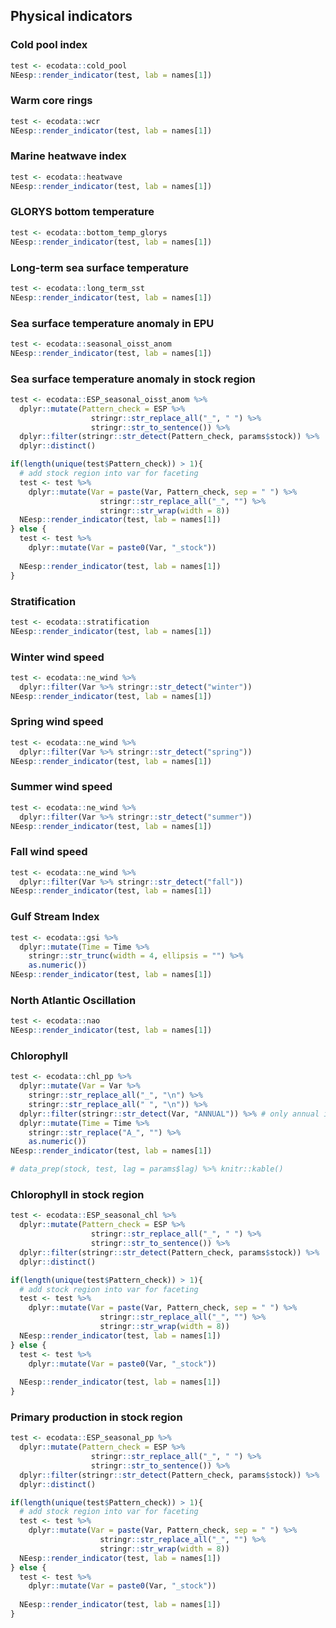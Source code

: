 ## Physical indicators

### Cold pool index
```r
test <- ecodata::cold_pool
NEesp::render_indicator(test, lab = names[1])
```

### Warm core rings
```r
test <- ecodata::wcr
NEesp::render_indicator(test, lab = names[1])
```

### Marine heatwave index
```r
test <- ecodata::heatwave
NEesp::render_indicator(test, lab = names[1])
```

### GLORYS bottom temperature
```r
test <- ecodata::bottom_temp_glorys
NEesp::render_indicator(test, lab = names[1])
```

### Long-term sea surface temperature
```r
test <- ecodata::long_term_sst
NEesp::render_indicator(test, lab = names[1])
```

### Sea surface temperature anomaly in EPU
```r
test <- ecodata::seasonal_oisst_anom
NEesp::render_indicator(test, lab = names[1])
```

### Sea surface temperature anomaly in stock region
```r
test <- ecodata::ESP_seasonal_oisst_anom %>%
  dplyr::mutate(Pattern_check = ESP %>%
                  stringr::str_replace_all("_", " ") %>%
                  stringr::str_to_sentence()) %>%
  dplyr::filter(stringr::str_detect(Pattern_check, params$stock)) %>%
  dplyr::distinct() 

if(length(unique(test$Pattern_check)) > 1){
  # add stock region into var for faceting
  test <- test %>%
    dplyr::mutate(Var = paste(Var, Pattern_check, sep = " ") %>%
                    stringr::str_replace_all("_", "") %>%
                    stringr::str_wrap(width = 8))
  NEesp::render_indicator(test, lab = names[1])
} else {
  test <- test %>%
    dplyr::mutate(Var = paste0(Var, "_stock"))
  
  NEesp::render_indicator(test, lab = names[1])
}
```

### Stratification
```r
test <- ecodata::stratification
NEesp::render_indicator(test, lab = names[1])
```

### Winter wind speed
```r
test <- ecodata::ne_wind %>%
  dplyr::filter(Var %>% stringr::str_detect("winter"))
NEesp::render_indicator(test, lab = names[1])
```

### Spring wind speed
```r
test <- ecodata::ne_wind %>%
  dplyr::filter(Var %>% stringr::str_detect("spring"))
NEesp::render_indicator(test, lab = names[1])
```

### Summer wind speed
```r
test <- ecodata::ne_wind %>%
  dplyr::filter(Var %>% stringr::str_detect("summer"))
NEesp::render_indicator(test, lab = names[1])
```

### Fall wind speed
```r
test <- ecodata::ne_wind %>%
  dplyr::filter(Var %>% stringr::str_detect("fall"))
NEesp::render_indicator(test, lab = names[1])
```

### Gulf Stream Index
```r
test <- ecodata::gsi %>%
  dplyr::mutate(Time = Time %>%
    stringr::str_trunc(width = 4, ellipsis = "") %>%
    as.numeric())
NEesp::render_indicator(test, lab = names[1])
```

### North Atlantic Oscillation
```r
test <- ecodata::nao
NEesp::render_indicator(test, lab = names[1])
```

### Chlorophyll
```r
test <- ecodata::chl_pp %>%
  dplyr::mutate(Var = Var %>%
    stringr::str_replace_all("_", "\n") %>%
    stringr::str_replace_all(" ", "\n")) %>%
  dplyr::filter(stringr::str_detect(Var, "ANNUAL")) %>% # only annual indices
  dplyr::mutate(Time = Time %>%
    stringr::str_replace("A_", "") %>%
    as.numeric())
NEesp::render_indicator(test, lab = names[1])

# data_prep(stock, test, lag = params$lag) %>% knitr::kable()
```

### Chlorophyll in stock region
```r
test <- ecodata::ESP_seasonal_chl %>%
  dplyr::mutate(Pattern_check = ESP %>%
                  stringr::str_replace_all("_", " ") %>%
                  stringr::str_to_sentence()) %>%
  dplyr::filter(stringr::str_detect(Pattern_check, params$stock)) %>%
  dplyr::distinct() 

if(length(unique(test$Pattern_check)) > 1){
  # add stock region into var for faceting
  test <- test %>%
    dplyr::mutate(Var = paste(Var, Pattern_check, sep = " ") %>%
                    stringr::str_replace_all("_", "") %>%
                    stringr::str_wrap(width = 8))
  NEesp::render_indicator(test, lab = names[1])
} else {
  test <- test %>%
    dplyr::mutate(Var = paste0(Var, "_stock"))
  
  NEesp::render_indicator(test, lab = names[1])
}
```

### Primary production in stock region
```r
test <- ecodata::ESP_seasonal_pp %>%
  dplyr::mutate(Pattern_check = ESP %>%
                  stringr::str_replace_all("_", " ") %>%
                  stringr::str_to_sentence()) %>%
  dplyr::filter(stringr::str_detect(Pattern_check, params$stock)) %>%
  dplyr::distinct() 

if(length(unique(test$Pattern_check)) > 1){
  # add stock region into var for faceting
  test <- test %>%
    dplyr::mutate(Var = paste(Var, Pattern_check, sep = " ") %>%
                    stringr::str_replace_all("_", "") %>%
                    stringr::str_wrap(width = 8))
  NEesp::render_indicator(test, lab = names[1])
} else {
  test <- test %>%
    dplyr::mutate(Var = paste0(Var, "_stock"))
  
  NEesp::render_indicator(test, lab = names[1])
}
```
